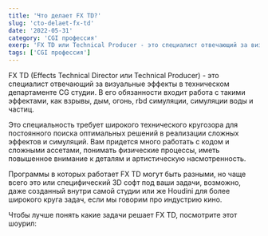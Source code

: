 ```yaml
---
title: 'Что делает FX TD?'
slug: 'cto-delaet-fx-td'
date: '2022-05-31'
category: 'CGI профессия'
exerp: 'FX TD или Technical Producer - это специалист отвечающий за визуальные эффекты в техническом департаменте CG студии...'
tags: ['CGI профессия']
---
```

FX TD (Effects Technical Director или Technical Producer) - это специалист отвечающий за визуальные эффекты в техническом департаменте CG студии. В его обязанности входит работа с такими эффектами, как взрывы, дым, огонь, rbd симуляции, симуляции воды и частиц.


Это специальность требует широкого технического кругозора для постоянного поиска оптимальных решений в реализации сложных эффектов и симуляций. Вам придется много работать с кодом и сложными ассетами, понимать физические процессы, иметь повышенное внимание к деталям и артистическую насмотренность.


Программы в которых работает FX TD могут быть разными, но чаще всего это или специфический 3D софт под ваши задачи, возможно, даже созданный внутри самой студии или же Houdini для более широкого круга задач, если мы говорим про индустрию кино.


Чтобы лучше понять какие задачи решает FX TD, посмотрите этот шоурил:
<VideoYoutube id="W04dYq0ignQ" />
